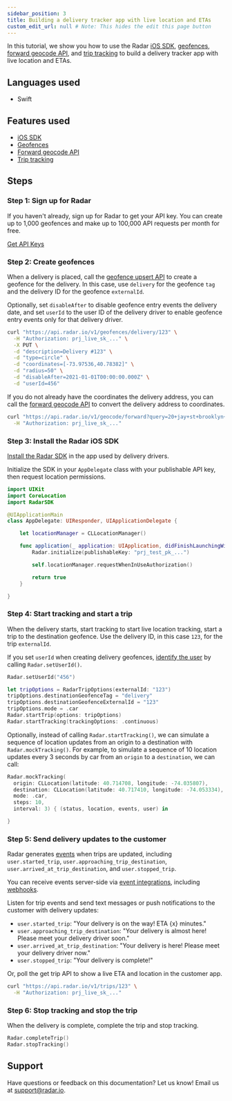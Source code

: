 ```yaml
---
sidebar_position: 3
title: Building a delivery tracker app with live location and ETAs
custom_edit_url: null # Note: This hides the edit this page button
---
```


In this tutorial, we show you how to use the Radar [iOS SDK](/sdk), [geofences](/geofences), [forward geocode API](/api#geocoding), and [trip tracking](/trip-tracking) to build a delivery tracker app with live location and ETAs.

## Languages used

- Swift

## Features used

- [iOS SDK](/sdk/ios)
- [Geofences](/geofences)
- [Forward geocode API](/api#forward-geocode)
- [Trip tracking](/trip-tracking)

## Steps

### Step 1: Sign up for Radar

If you haven't already, sign up for Radar to get your API key. You can create up to 1,000 geofences and make up to 100,000 API requests per month for free.

<a className="btn btn-large btn-primary" href="https://radar.io/signup">Get API Keys</a>

### Step 2: Create geofences

When a delivery is placed, call the [geofence upsert API](/api#upsert-a-geofence) to create a geofence for the delivery. In this case, use `delivery` for the geofence `tag` and the delivery ID for the geofence `externalId`.

Optionally, set `disableAfter` to disable geofence entry events the delivery date, and set `userId` to the user ID of the delivery driver to enable geofence entry events only for that delivery driver.

```bash
curl "https://api.radar.io/v1/geofences/delivery/123" \
  -H "Authorization: prj_live_sk_..." \
  -X PUT \
  -d "description=Delivery #123" \
  -d "type=circle" \
  -d "coordinates=[-73.97536,40.78382]" \
  -d "radius=50" \
  -d "disableAfter=2021-01-01T00:00:00.000Z" \
  -d "userId=456"
```

If you do not already have the coordinates the delivery address, you can call the [forward geocode API](/api#forward-geocode) to convert the delivery address to coordinates.

```bash
curl "https://api.radar.io/v1/geocode/forward?query=20+jay+st+brooklyn+ny" \
  -H "Authorization: prj_live_sk_..."
```

### Step 3: Install the Radar iOS SDK

[Install the Radar SDK](/sdk) in the app used by delivery drivers.

Initialize the SDK in your `AppDelegate` class with your publishable API key, then request location permissions.

```swift
import UIKit
import CoreLocation
import RadarSDK

@UIApplicationMain
class AppDelegate: UIResponder, UIApplicationDelegate {

    let locationManager = CLLocationManager()

    func application(_ application: UIApplication, didFinishLaunchingWithOptions launchOptions: [UIApplication.LaunchOptionsKey: Any]?) -> Bool {
        Radar.initialize(publishableKey: "prj_test_pk_...")

        self.locationManager.requestWhenInUseAuthorization()

        return true
    }

}
```

### Step 4: Start tracking and start a trip

When the delivery starts, start tracking to start live location tracking, start a trip to the destination geofence. Use the delivery ID, in this case `123`, for the trip `externalId`.

If you set `userId` when creating delivery geofences, [identify the user](/sdk/ios#identify) by calling `Radar.setUserId()`.

```swift
Radar.setUserId("456")

let tripOptions = RadarTripOptions(externalId: "123")
tripOptions.destinationGeofenceTag = "delivery"
tripOptions.destinationGeofenceExternalId = "123"
tripOptions.mode = .car
Radar.startTrip(options: tripOptions)
Radar.startTracking(trackingOptions: .continuous)
```

Optionally, instead of calling `Radar.startTracking()`, we can simulate a sequence of location updates from an origin to a destination with `Radar.mockTracking()`. For example, to simulate a sequence of 10 location updates every 3 seconds by car from an `origin` to a `destination`, we can call:

```swift
Radar.mockTracking(
  origin: CLLocation(latitude: 40.714708, longitude: -74.035807),
  destination: CLLocation(latitude: 40.717410, longitude: -74.053334),
  mode: .car,
  steps: 10,
  interval: 3) { (status, location, events, user) in

}
```

### Step 5: Send delivery updates to the customer

Radar generates [events](/trip-tracking#trip-events) when trips are updated, including `user.started_trip`, `user.approaching_trip_destination`, `user.arrived_at_trip_destination`, and `user.stopped_trip`.

You can receive events server-side via [event integrations](/integrations#event-integrations), including [webhooks](/integrations#event-integrations).

Listen for trip events and send text messages or push notifications to the customer with delivery updates:

- `user.started_trip`: "Your delivery is on the way! ETA {x} minutes."
- `user.approaching_trip_destination`: "Your delivery is almost here! Please meet your delivery driver soon."
- `user.arrived_at_trip_destination`: "Your delivery is here! Please meet your delivery driver now."
- `user.stopped_trip`: "Your delivery is complete!"

Or, poll the get trip API to show a live ETA and location in the customer app.

```bash
curl "https://api.radar.io/v1/trips/123" \
  -H "Authorization: prj_live_sk_..."
```

### Step 6: Stop tracking and stop the trip

When the delivery is complete, complete the trip and stop tracking.

```swift
Radar.completeTrip()
Radar.stopTracking()
```

## Support

Have questions or feedback on this documentation? Let us know! Email us at [support@radar.io](mailto:support@radar.io).
